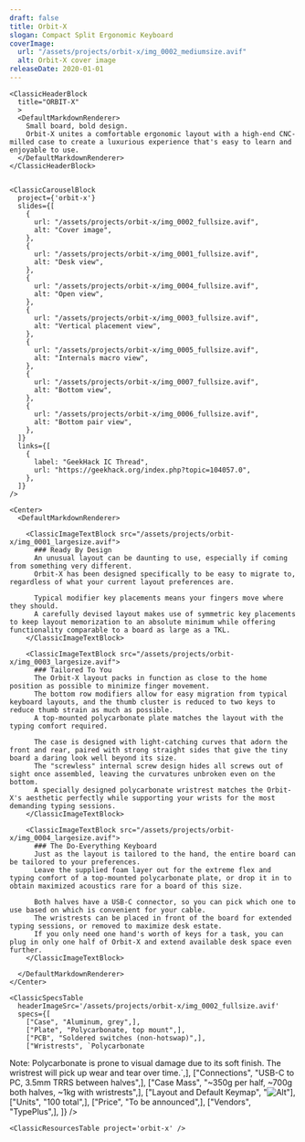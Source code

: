 ```yaml
---
draft: false
title: Orbit-X
slogan: Compact Split Ergonomic Keyboard
coverImage:
  url: "/assets/projects/orbit-x/img_0002_mediumsize.avif"
  alt: Orbit-X cover image
releaseDate: 2020-01-01
---
```


<DefaultLayout title={frontmatter.title}>

  <ClassicBlurredHeader src={frontmatter.coverImage.url} />

  <div class="container mx-auto">

    <ClassicHeaderBlock 
      title="ORBIT-X"
      >
      <DefaultMarkdownRenderer>
        Small board, bold design.  
        Orbit-X unites a comfortable ergonomic layout with a high-end CNC-milled case to create a luxurious experience that's easy to learn and enjoyable to use.
      </DefaultMarkdownRenderer>
    </ClassicHeaderBlock>


    <ClassicCarouselBlock 
      project={'orbit-x'} 
      slides={[
        {
          url: "/assets/projects/orbit-x/img_0002_fullsize.avif",
          alt: "Cover image",
        },
        {
          url: "/assets/projects/orbit-x/img_0001_fullsize.avif",
          alt: "Desk view",
        },
        {
          url: "/assets/projects/orbit-x/img_0004_fullsize.avif",
          alt: "Open view",
        },
        {
          url: "/assets/projects/orbit-x/img_0003_fullsize.avif",
          alt: "Vertical placement view",
        },
        {
          url: "/assets/projects/orbit-x/img_0005_fullsize.avif",
          alt: "Internals macro view",
        },
        {
          url: "/assets/projects/orbit-x/img_0007_fullsize.avif",
          alt: "Bottom view",
        },
        {
          url: "/assets/projects/orbit-x/img_0006_fullsize.avif",
          alt: "Bottom pair view",
        },
      ]} 
      links={[
        {
          label: "GeekHack IC Thread",
          url: "https://geekhack.org/index.php?topic=104057.0",
        },
      ]}
    />

    <Center>
      <DefaultMarkdownRenderer>

        <ClassicImageTextBlock src="/assets/projects/orbit-x/img_0001_largesize.avif">
          ### Ready By Design
          An unusual layout can be daunting to use, especially if coming from something very different.  
          Orbit-X has been designed specifically to be easy to migrate to, regardless of what your current layout preferences are.  

          Typical modifier key placements means your fingers move where they should.  
          A carefully devised layout makes use of symmetric key placements to keep layout memorization to an absolute minimum while offering functionality comparable to a board as large as a TKL.   
        </ClassicImageTextBlock>

        <ClassicImageTextBlock src="/assets/projects/orbit-x/img_0003_largesize.avif">
          ### Tailored To You
          The Orbit-X layout packs in function as close to the home position as possible to minimize finger movement.  
          The bottom row modifiers allow for easy migration from typical keyboard layouts, and the thumb cluster is reduced to two keys to reduce thumb strain as much as possible.  
          A top-mounted polycarbonate plate matches the layout with the typing comfort required.  

          The case is designed with light-catching curves that adorn the front and rear, paired with strong straight sides that give the tiny board a daring look well beyond its size.  
          The "screwless" internal screw design hides all screws out of sight once assembled, leaving the curvatures unbroken even on the bottom.  
          A specially designed polycarbonate wristrest matches the Orbit-X's aesthetic perfectly while supporting your wrists for the most demanding typing sessions.  
        </ClassicImageTextBlock> 

        <ClassicImageTextBlock src="/assets/projects/orbit-x/img_0004_largesize.avif">
          ### The Do-Everything Keyboard
          Just as the layout is tailored to the hand, the entire board can be tailored to your preferences.  
          Leave the supplied foam layer out for the extreme flex and typing comfort of a top-mounted polycarbonate plate, or drop it in to obtain maximized acoustics rare for a board of this size.  

          Both halves have a USB-C connector, so you can pick which one to use based on which is convenient for your cable.  
          The wristrests can be placed in front of the board for extended typing sessions, or removed to maximize desk estate.  
          If you only need one hand's worth of keys for a task, you can plug in only one half of Orbit-X and extend available desk space even further.   
        </ClassicImageTextBlock> 

      </DefaultMarkdownRenderer>
    </Center>

    <ClassicSpecsTable 
      headerImageSrc='/assets/projects/orbit-x/img_0002_fullsize.avif' 
      specs={[
        ["Case", "Aluminum, grey",],
        ["Plate", "Polycarbonate, top mount",],
        ["PCB", "Soldered switches (non-hotswap)",],
        ["Wristrests", `Polycarbonate  
Note: Polycarbonate is prone to visual damage due to its soft finish. The wristrest will pick up wear and tear over time.`,],
        ["Connections", "USB-C to PC, 3.5mm TRRS between halves",],
        ["Case Mass", "~350g per half, ~700g both halves, ~1kg with wristrests",],
        ["Layout and Default Keymap", "![Alt](/assets/projects/orbit-x/img_0008_largesize.png)"],
        ["Units", "100 total",],
        ["Price", "To be announced",],
        ["Vendors", "TypePlus",],
    ]} />

    <ClassicResourcesTable project='orbit-x' />

  </div>

</DefaultLayout>